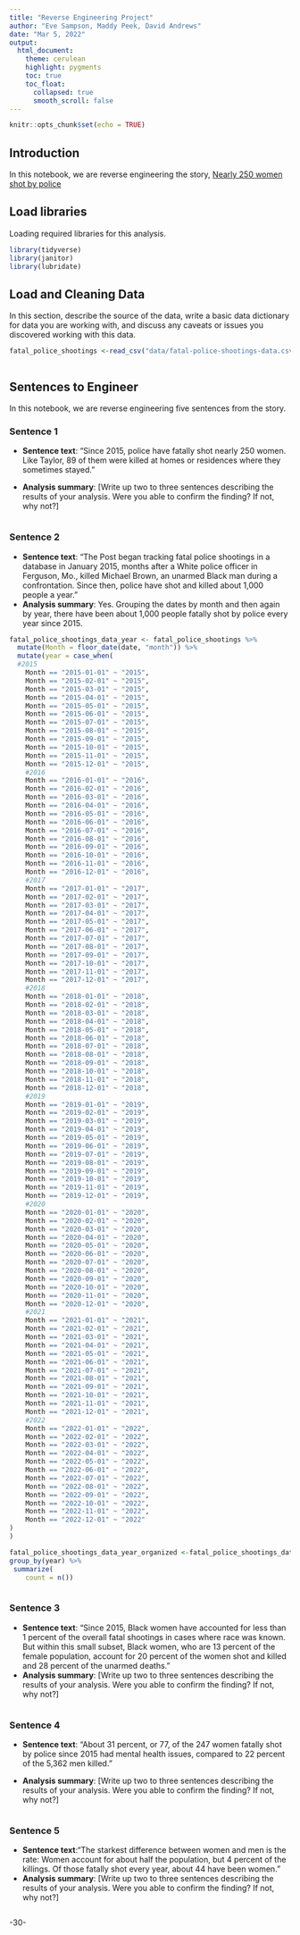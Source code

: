 ```yaml
---
title: "Reverse Engineering Project"
author: "Eve Sampson, Maddy Peek, David Andrews"
date: "Mar 5, 2022"
output:
  html_document:
    theme: cerulean
    highlight: pygments
    toc: true
    toc_float:
      collapsed: true
      smooth_scroll: false
---
```


```r
knitr::opts_chunk$set(echo = TRUE)
```

## Introduction 

In this notebook, we are reverse engineering the story, [Nearly 250 women shot by police](Shttps://www.washingtonpost.com/graphics/2020/investigations/police-shootings-women/)

## Load libraries

Loading required libraries for this analysis.

```r
library(tidyverse)
library(janitor)
library(lubridate)
```

## Load and Cleaning Data

In this section, describe the source of the data, write a basic data dictionary for data you are working with, and discuss any caveats or issues you discovered working with this data. 

```r
fatal_police_shootings <-read_csv("data/fatal-police-shootings-data.csv")



```

## Sentences to Engineer
In this notebook, we are reverse engineering five sentences from the story.

### Sentence 1

* **Sentence text**: “Since 2015, police have fatally shot nearly 250 women. Like Taylor, 89 of them were killed at homes or residences where they sometimes stayed.”

* **Analysis summary**: [Write up two to three sentences describing the results of your analysis.  Were you able to confirm the finding? If not, why not?]

```r
  


```

### Sentence 2

* **Sentence text**: “The Post began tracking fatal police shootings in a database in January 2015, months after a White police officer in Ferguson, Mo., killed Michael Brown, an unarmed Black man during a confrontation. Since then, police have shot and killed about 1,000 people a year.”
* **Analysis summary**: Yes. Grouping the dates by month and then again by year, there have been about 1,000 people fatally shot by police every year since 2015.

```r
fatal_police_shootings_data_year <- fatal_police_shootings %>%
  mutate(Month = floor_date(date, "month")) %>%
  mutate(year = case_when(
  #2015
    Month == "2015-01-01" ~ "2015",
    Month == "2015-02-01" ~ "2015",
    Month == "2015-03-01" ~ "2015",
    Month == "2015-04-01" ~ "2015",
    Month == "2015-05-01" ~ "2015",
    Month == "2015-06-01" ~ "2015",
    Month == "2015-07-01" ~ "2015",
    Month == "2015-08-01" ~ "2015",
    Month == "2015-09-01" ~ "2015",
    Month == "2015-10-01" ~ "2015",
    Month == "2015-11-01" ~ "2015",
    Month == "2015-12-01" ~ "2015",
    #2016
    Month == "2016-01-01" ~ "2016",
    Month == "2016-02-01" ~ "2016",
    Month == "2016-03-01" ~ "2016",
    Month == "2016-04-01" ~ "2016",
    Month == "2016-05-01" ~ "2016",
    Month == "2016-06-01" ~ "2016",
    Month == "2016-07-01" ~ "2016",
    Month == "2016-08-01" ~ "2016",
    Month == "2016-09-01" ~ "2016",
    Month == "2016-10-01" ~ "2016",
    Month == "2016-11-01" ~ "2016",
    Month == "2016-12-01" ~ "2016",
    #2017
    Month == "2017-01-01" ~ "2017",
    Month == "2017-02-01" ~ "2017",
    Month == "2017-03-01" ~ "2017",
    Month == "2017-04-01" ~ "2017",
    Month == "2017-05-01" ~ "2017",
    Month == "2017-06-01" ~ "2017",
    Month == "2017-07-01" ~ "2017",
    Month == "2017-08-01" ~ "2017",
    Month == "2017-09-01" ~ "2017",
    Month == "2017-10-01" ~ "2017",
    Month == "2017-11-01" ~ "2017",
    Month == "2017-12-01" ~ "2017",
    #2018
    Month == "2018-01-01" ~ "2018",
    Month == "2018-02-01" ~ "2018",
    Month == "2018-03-01" ~ "2018",
    Month == "2018-04-01" ~ "2018",
    Month == "2018-05-01" ~ "2018",
    Month == "2018-06-01" ~ "2018",
    Month == "2018-07-01" ~ "2018",
    Month == "2018-08-01" ~ "2018",
    Month == "2018-09-01" ~ "2018",
    Month == "2018-10-01" ~ "2018",
    Month == "2018-11-01" ~ "2018",
    Month == "2018-12-01" ~ "2018",
    #2019
    Month == "2019-01-01" ~ "2019",
    Month == "2019-02-01" ~ "2019",
    Month == "2019-03-01" ~ "2019",
    Month == "2019-04-01" ~ "2019",
    Month == "2019-05-01" ~ "2019",
    Month == "2019-06-01" ~ "2019",
    Month == "2019-07-01" ~ "2019",
    Month == "2019-08-01" ~ "2019",
    Month == "2019-09-01" ~ "2019",
    Month == "2019-10-01" ~ "2019",
    Month == "2019-11-01" ~ "2019",
    Month == "2019-12-01" ~ "2019",
    #2020
    Month == "2020-01-01" ~ "2020",
    Month == "2020-02-01" ~ "2020",
    Month == "2020-03-01" ~ "2020",
    Month == "2020-04-01" ~ "2020",
    Month == "2020-05-01" ~ "2020",
    Month == "2020-06-01" ~ "2020",
    Month == "2020-07-01" ~ "2020",
    Month == "2020-08-01" ~ "2020",
    Month == "2020-09-01" ~ "2020",
    Month == "2020-10-01" ~ "2020",
    Month == "2020-11-01" ~ "2020",
    Month == "2020-12-01" ~ "2020",
    #2021
    Month == "2021-01-01" ~ "2021",
    Month == "2021-02-01" ~ "2021",
    Month == "2021-03-01" ~ "2021",
    Month == "2021-04-01" ~ "2021",
    Month == "2021-05-01" ~ "2021",
    Month == "2021-06-01" ~ "2021",
    Month == "2021-07-01" ~ "2021",
    Month == "2021-08-01" ~ "2021",
    Month == "2021-09-01" ~ "2021",
    Month == "2021-10-01" ~ "2021",
    Month == "2021-11-01" ~ "2021",
    Month == "2021-12-01" ~ "2021",
    #2022
    Month == "2022-01-01" ~ "2022",
    Month == "2022-02-01" ~ "2022",
    Month == "2022-03-01" ~ "2022",
    Month == "2022-04-01" ~ "2022",
    Month == "2022-05-01" ~ "2022",
    Month == "2022-06-01" ~ "2022",
    Month == "2022-07-01" ~ "2022",
    Month == "2022-08-01" ~ "2022",
    Month == "2022-09-01" ~ "2022",
    Month == "2022-10-01" ~ "2022",
    Month == "2022-11-01" ~ "2022",
    Month == "2022-12-01" ~ "2022"
)
)

fatal_police_shootings_data_year_organized <-fatal_police_shootings_data_year %>% 
group_by(year) %>%
 summarize(
    count = n())

```

```r



```

### Sentence 3

* **Sentence text**: “Since 2015, Black women have accounted for less than 1 percent of the overall fatal shootings in cases where race was known. But within this small subset, Black women, who are 13 percent of the female population, account for 20 percent of the women shot and killed and 28 percent of the unarmed deaths.”
* **Analysis summary**: [Write up two to three sentences describing the results of your analysis.  Were you able to confirm the finding? If not, why not?]

```r



```

### Sentence 4

* **Sentence text**: “About 31 percent, or 77, of the 247 women fatally shot by police since 2015 had mental health issues, compared to 22 percent of the 5,362 men killed.”



* **Analysis summary**: [Write up two to three sentences describing the results of your analysis.  Were you able to confirm the finding? If not, why not?]

```r

```

### Sentence 5

* **Sentence text**:“The starkest difference between women and men is the rate: Women account for about half the population, but 4 percent of the killings. Of those fatally shot every year, about 44 have been women.”
* **Analysis summary**: [Write up two to three sentences describing the results of your analysis.  Were you able to confirm the finding? If not, why not?]

```r


```

-30-